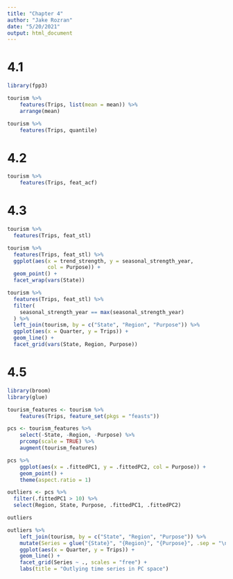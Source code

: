 ```yaml
---
title: "Chapter 4"
author: "Jake Rozran"
date: "5/20/2021"
output: html_document
---
```


# 4.1

```r
library(fpp3)

tourism %>%
    features(Trips, list(mean = mean)) %>%
    arrange(mean)

tourism %>% 
    features(Trips, quantile)
```

# 4.2

```r
tourism %>% 
    features(Trips, feat_acf)

```

# 4.3

```r
tourism %>%
  features(Trips, feat_stl)

tourism %>%
  features(Trips, feat_stl) %>%
  ggplot(aes(x = trend_strength, y = seasonal_strength_year,
             col = Purpose)) +
  geom_point() +
  facet_wrap(vars(State))

tourism %>%
  features(Trips, feat_stl) %>%
  filter(
    seasonal_strength_year == max(seasonal_strength_year)
  ) %>%
  left_join(tourism, by = c("State", "Region", "Purpose")) %>%
  ggplot(aes(x = Quarter, y = Trips)) +
  geom_line() +
  facet_grid(vars(State, Region, Purpose))
```

# 4.5

```r
library(broom)
library(glue)

tourism_features <- tourism %>%
    features(Trips, feature_set(pkgs = "feasts"))

pcs <- tourism_features %>%
    select(-State, -Region, -Purpose) %>%
    prcomp(scale = TRUE) %>%
    augment(tourism_features)

pcs %>%
    ggplot(aes(x = .fittedPC1, y = .fittedPC2, col = Purpose)) +
    geom_point() +
    theme(aspect.ratio = 1)

outliers <- pcs %>%
  filter(.fittedPC1 > 10) %>%
  select(Region, State, Purpose, .fittedPC1, .fittedPC2)

outliers

outliers %>%
    left_join(tourism, by = c("State", "Region", "Purpose")) %>%
    mutate(Series = glue("{State}", "{Region}", "{Purpose}", .sep = "\n\n")) %>%
    ggplot(aes(x = Quarter, y = Trips)) +
    geom_line() +
    facet_grid(Series ~ ., scales = "free") +
    labs(title = "Outlying time series in PC space")
```